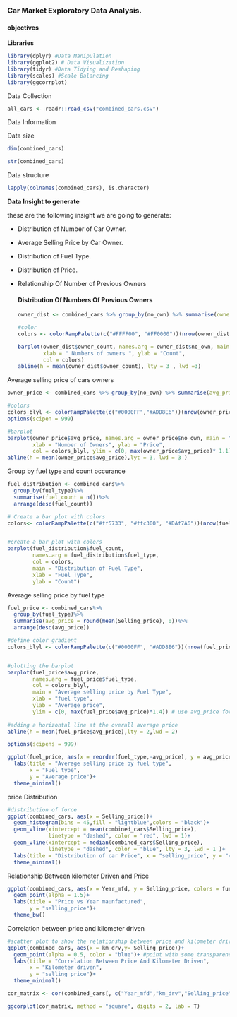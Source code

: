 ### Car Market Exploratory Data Analysis.

#### objectives

**Libraries**

```r
library(dplyr) #Data Manipulation
library(ggplot2) # Data Visualization 
library(tidyr) #Data Tidying and Reshaping
library(scales) #Scale Balancing
library(ggcorrplot)
```

Data Collection

```r
all_cars <- readr::read_csv("combined_cars.csv")
```

Data Information

Data size

```r
dim(combined_cars)

str(combined_cars)
```

Data structure

```r
lapply(colnames(combined_cars), is.character)
```

**Data Insight to generate**

these are the following insight we are going to generate:

-   Distribution of Number of Car Owner.

-   Average Selling Price by Car Owner.

-   Distribution of Fuel Type.

-   Distribution of Price.

-   Relationship Of Number of Previous Owners

    #### Distribution Of Numbers Of Previous Owners

    ```r
    owner_dist <- combined_cars %>% group_by(no_own) %>% summarise(owner_count = n()) %>% arrange(desc(owner_count))

    #color
    colors <- colorRampPalette(c("#FFFF00", "#FF0000"))(nrow(owner_dist))

    barplot(owner_dist$owner_count, names.arg = owner_dist$no_own, main = "Distribution of Number Of Previous owners",
            xlab = " Numbers of owners ", ylab = "Count",
            col = colors)
    abline(h = mean(owner_dist$owner_count), lty = 3 , lwd =3)
    ```

Average selling price of cars owners

```r
owner_price <- combined_cars %>% group_by(no_own) %>% summarise(avg_price = mean(Selling_price)) %>% arrange(desc(avg_price))

#colors
colors_blyl <- colorRampPalette(c("#0000FF","#ADD8E6"))(nrow(owner_price))
options(scipen = 999)

#barplot
barplot(owner_price$avg_price, names.arg = owner_price$no_own, main = "Distribution Of Prices by Numbers of Previous Owners",
        xlab = "Number of Owners", ylab = "Price",
        col = colors_blyl, ylim = c(0, max(owner_price$avg_price)* 1.1))
abline(h = mean(owner_price$avg_price),lyt = 3, lwd = 3 )
```

Group by fuel type and count occurance

```r
fuel_distribution <- combined_cars%>%
  group_by(fuel_type)%>%
  summarise(fuel_count = n())%>%
  arrange(desc(fuel_count))

# Create a bar plot with colors
colors<- colorRampPalette(c("#ff5733", "#ffc300", "#DAf7A6"))(nrow(fuel_distribution))


#create a bar plot with colors
barplot(fuel_distribution$fuel_count,
        names.arg = fuel_distribution$fuel_type,
        col = colors,
        main = "Distribution of Fuel Type",
        xlab = "Fuel Type",
        ylab = "Count")

```

Average selling price by fuel type

```r
fuel_price <- combined_cars%>%
  group_by(fuel_type)%>%
  summarise(avg_price = round(mean(Selling_price), 0))%>%
  arrange(desc(avg_price))

#define color gradient
colors_blyl <- colorRampPalette(c("#0000FF", "#ADD8E6"))(nrow(fuel_price))


#plotting the barplot 
barplot(fuel_price$avg_price,
        names.arg = fuel_price$fuel_type,
        col = colors_blyl,
        main = "Average selling price by Fuel Type",
        xlab = "fuel type",
        ylab = "Average price",
        ylim = c(0, max(fuel_price$avg_price)*1.4)) # use avg_price for y_axis limit
 
#adding a horizontal line at the overall average price
abline(h = mean(fuel_price$avg_price),lty = 2,lwd = 2)

options(scipens = 999)

ggplot(fuel_price, aes(x = reorder(fuel_type,-avg_price), y = avg_price ))+ geom_bar(stat = "identity", fill = "lightblue", color = "black") + 
  labs(title = "Average selling price by fuel type", 
       x = "Fuel type",
       y = "Average price")+
  theme_minimal()
```

price Distribution

```r
#distribution of force 
ggplot(combined_cars, aes(x = Selling_price))+
  geom_histogram(bins = 45,fill = "lightblue",colors = "black")+
  geom_vline(xintercept = mean(combined_cars$Selling_price),
             linetype = "dashed", color = "red", lwd = 1)+
  geom_vline(xintercept = median(combined_cars$Selling_price),
             linetype = "dashed", color = "blue", lty = 3, lwd = 1 )+
  labs(title = "Distribution of car Price", x = "selling_price", y = "count")+
  theme_minimal()
```

Relationship Between kilometer Driven and Price

```r
ggplot(combined_cars, aes(x = Year_mfd, y = Selling_price, colors = fuel_type))+
  geom_point(alpha = 1.5)+
  labs(title = "Price vs Year maunfactured",
       y = "selling_price")+
  theme_bw()
```

Correlation between price and kilometer driven

```r
#scatter plot to show the relationship between price and kilometer driven 
ggplot(combined_cars, aes(x = km_drv,y= Selling_price))+
  geom_point(alpha = 0.5, color = "blue")+ #point with some transparency
  labs(title = "Correlation Between Price And Kilometer Driven",
       x = "Kilometer driven",
       y = "selling price")+
  theme_minimal()

```

```r
cor_matrix <- cor(combined_cars[, c("Year_mfd","km_drv","Selling_price")])

ggcorplot(cor_matrix, method = "square", digits = 2, lab = T)
```
